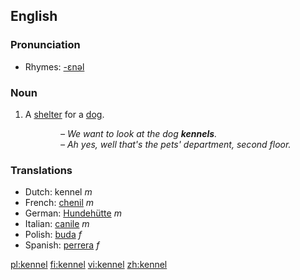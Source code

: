 ==English==

===Pronunciation===
*Rhymes: [[Rhymes:English:-ɛnəl|-ɛnəl]]

===Noun===
{{en-noun-reg}}

# A [[shelter]] for a [[dog]].
::''&ndash; We want to look at the dog '''kennels'''.<br>&ndash; Ah yes, well that's the pets' department, second floor.''

===Translations===
*Dutch: kennel ''m''
*French: [[chenil]] ''m''
*German: [[Hundehütte]] ''m''
*Italian: [[canile]] ''m''
*Polish: [[buda]] ''f''
*Spanish: [[perrera]] ''f''

[[pl:kennel]]
[[fi:kennel]]
[[vi:kennel]]
[[zh:kennel]]